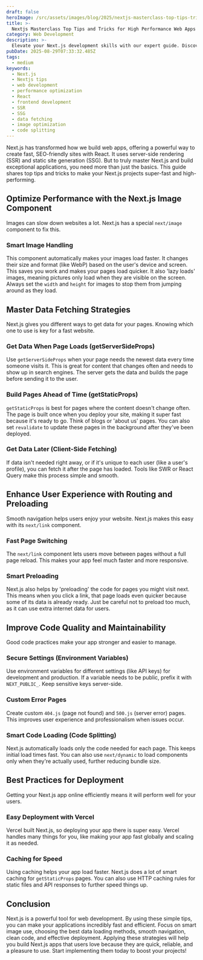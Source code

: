 ```yaml
---
draft: false
heroImage: /src/assets/images/blog/2025/nextjs-masterclass-top-tips-tricks-high-performance-web-apps.png
title: >-
  Nextjs Masterclass Top Tips and Tricks for High Performance Web Apps
category: Web Development
description: >-
  Elevate your Next.js development skills with our expert guide. Discover top tips and tricks to build incredibly fast, robust, and high-performing web applications that stand out.
pubDate: 2025-08-29T07:33:32.485Z
tags:
  - medium
keywords:
  - Next.js
  - Nextjs tips
  - web development
  - performance optimization
  - React
  - frontend development
  - SSR
  - SSG
  - data fetching
  - image optimization
  - code splitting
---
```


Next.js has transformed how we build web apps, offering a powerful way to create fast, SEO-friendly sites with React. It uses server-side rendering (SSR) and static site generation (SSG). But to truly master Next.js and build exceptional applications, you need more than just the basics. This guide shares top tips and tricks to make your Next.js projects super-fast and high-performing.

## Optimize Performance with the Next.js Image Component

Images can slow down websites a lot. Next.js has a special `next/image` component to fix this.

### Smart Image Handling

This component automatically makes your images load faster. It changes their size and format (like WebP) based on the user's device and screen. This saves you work and makes your pages load quicker. It also 'lazy loads' images, meaning pictures only load when they are visible on the screen. Always set the `width` and `height` for images to stop them from jumping around as they load.

## Master Data Fetching Strategies

Next.js gives you different ways to get data for your pages. Knowing which one to use is key for a fast website.

### Get Data When Page Loads (getServerSideProps)

Use `getServerSideProps` when your page needs the newest data every time someone visits it. This is great for content that changes often and needs to show up in search engines. The server gets the data and builds the page before sending it to the user.

### Build Pages Ahead of Time (getStaticProps)

`getStaticProps` is best for pages where the content doesn't change often. The page is built once when you deploy your site, making it super fast because it's ready to go. Think of blogs or 'about us' pages. You can also set `revalidate` to update these pages in the background after they've been deployed.

### Get Data Later (Client-Side Fetching)

If data isn't needed right away, or if it's unique to each user (like a user's profile), you can fetch it after the page has loaded. Tools like SWR or React Query make this process simple and smooth.

## Enhance User Experience with Routing and Preloading

Smooth navigation helps users enjoy your website. Next.js makes this easy with its `next/link` component.

### Fast Page Switching

The `next/link` component lets users move between pages without a full page reload. This makes your app feel much faster and more responsive.

### Smart Preloading

Next.js also helps by 'preloading' the code for pages you might visit next. This means when you click a link, that page loads even quicker because some of its data is already ready. Just be careful not to preload too much, as it can use extra internet data for users.

## Improve Code Quality and Maintainability

Good code practices make your app stronger and easier to manage.

### Secure Settings (Environment Variables)

Use environment variables for different settings (like API keys) for development and production. If a variable needs to be public, prefix it with `NEXT_PUBLIC_`. Keep sensitive keys server-side.

### Custom Error Pages

Create custom `404.js` (page not found) and `500.js` (server error) pages. This improves user experience and professionalism when issues occur.

### Smart Code Loading (Code Splitting)

Next.js automatically loads only the code needed for each page. This keeps initial load times fast. You can also use `next/dynamic` to load components only when they're actually used, further reducing bundle size.

## Best Practices for Deployment

Getting your Next.js app online efficiently means it will perform well for your users.

### Easy Deployment with Vercel

Vercel built Next.js, so deploying your app there is super easy. Vercel handles many things for you, like making your app fast globally and scaling it as needed.

### Caching for Speed

Using caching helps your app load faster. Next.js does a lot of smart caching for `getStaticProps` pages. You can also use HTTP caching rules for static files and API responses to further speed things up.

## Conclusion

Next.js is a powerful tool for web development. By using these simple tips, you can make your applications incredibly fast and efficient. Focus on smart image use, choosing the best data loading methods, smooth navigation, clean code, and effective deployment. Applying these strategies will help you build Next.js apps that users love because they are quick, reliable, and a pleasure to use. Start implementing them today to boost your projects!
